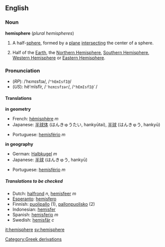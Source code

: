==English==
===Noun===
'''hemisphere''' (''plural'' ''hemispheres'')

#{{geometry}} A half-[[sphere]], formed by a [[plane]] [[intersect]]ing the center of a sphere.
#{{geography}} Half of the [[Earth]], the [[Northern Hemisphere]], [[Southern Hemisphere]], [[Western Hemisphere]] or [[Eastern Hemisphere]].

===Pronunciation===
*(''RP''): /ˈhɛmɪsfɪə/, /<tt>"hEmIsfI@</tt>/
*(''US''): hĕ'mĭsfîr, /<tt>ˈhɛmɪsfɪər</tt>/, /<tt>"hEmIsfI@`</tt>/

====Translations====

'''in geometry'''
{{top}}
*French: [[hémisphère]] ''m''
*Japanese: [[半球体]] (はんきゅうたい, hankyūtai), [[半球]] (はんきゅう, hankyū)
{{mid}}
*Portuguese: [[hemisfério]] ''m''
{{bottom}}

'''in geography'''
{{top}}
*German: [[Halbkugel]] ''m''
*Japanese: [[半球]] (はんきゅう, hankyū)
{{mid}}
*Portuguese: [[hemisfério]] ''m''
{{bottom}}

=====Translations to be checked=====
<!--Remove this section once all of the translations below have been moved into the tables above.-->
{{checktrans}}

*Dutch: [[halfrond]] ''n'', [[hemisfeer]] ''m''
*[[Esperanto]]: [[hemisfero]]
*Finnish: [[puolipallo]] (1), [[pallonpuolisko]] (2)
*Indonesian: [[hemisfer]]
*Spanish: [[hemisferio]] ''m''
*Swedish: [[hemisfär]] ''c''

[[it:hemisphere]]
[[sv:hemisphere]]
[[Category:Greek derivations]]